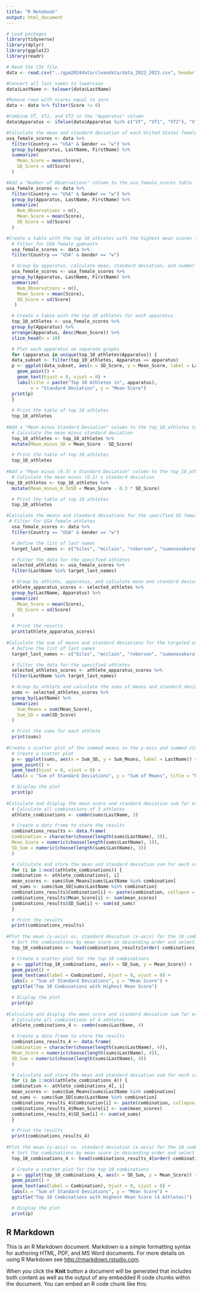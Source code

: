 ```yaml
---
title: "R Notebook"
output: html_document
---
```


```r
# Load packages
library(tidyverse)
library(dplyr)
library(ggplot2)
library(readr)
```
```r
# Read the CSV file
data <- read.csv("../gym2024data/cleandata/data_2022_2023.csv", header = TRUE)

#Convert all last names to lowercase
data$LastName <- tolower(data$LastName)

#Remove rows with scores equal to zero
data <- data %>% filter(Score != 0)

#Combine VT, VT1, and VT2 in the "Apparatus" column
data$Apparatus <- ifelse(data$Apparatus %in% c("VT", "VT1", "VT2"), "VT", data$Apparatus)

#Calculate the mean and standard deviation of each United States female gymnast's score for each apparatus
usa_female_scores <- data %>%
  filter(Country == "USA" & Gender == "w") %>%
  group_by(Apparatus, LastName, FirstName) %>%
  summarize(
    Mean_Score = mean(Score),
    SD_Score = sd(Score)
  )

#Add a "Number of Observations" column to the usa_female_scores table
usa_female_scores <- data %>%
  filter(Country == "USA" & Gender == "w") %>%
  group_by(Apparatus, LastName, FirstName) %>%
  summarize(
    Num_Observations = n(),
    Mean_Score = mean(Score),
    SD_Score = sd(Score)
  )

#Create a table with the top 10 athletes with the highest mean scores for each apparatus and to plot each apparatus on separate graphs
  # Filter for USA female gymnasts
  usa_female_scores <- data %>%
  filter(Country == "USA" & Gender == "w")

  # Group by apparatus, calculate mean, standard deviation, and number of observations
  usa_female_scores <- usa_female_scores %>%
  group_by(Apparatus, LastName, FirstName) %>%
  summarize(
    Num_Observations = n(),
    Mean_Score = mean(Score),
    SD_Score = sd(Score)
   )

  # Create a table with the top 10 athletes for each apparatus
  top_10_athletes <- usa_female_scores %>%
  group_by(Apparatus) %>%
  arrange(Apparatus, desc(Mean_Score)) %>%
  slice_head(n = 10)

  # Plot each apparatus on separate graphs
  for (apparatus in unique(top_10_athletes$Apparatus)) {
  data_subset <- filter(top_10_athletes, Apparatus == apparatus)
  p <- ggplot(data_subset, aes(x = SD_Score, y = Mean_Score, label = LastName)) +
    geom_point() +
    geom_text(hjust = 0, vjust = 0) +
    labs(title = paste("Top 10 Athletes in", apparatus),
         x = "Standard Deviation", y = "Mean Score")
  print(p)
  }
  
  # Print the table of top 10 athletes
  top_10_athletes
  
#Add a "Mean minus Standard Deviation" column to the top_10_athletes table
  # Calculate the mean minus standard deviation
  top_10_athletes <- top_10_athletes %>%
  mutate(Mean_minus_SD = Mean_Score - SD_Score)

  # Print the table of top 10 athletes
  top_10_athletes
  
#Add a "Mean minus (0.3) x Standard Deviation" column to the top_10_athletes table
  # Calculate the mean minus (0.3) x standard deviation
top_10_athletes <- top_10_athletes %>%
  mutate(Mean_minus_0.3xSD = Mean_Score - 0.3 * SD_Score)

  # Print the table of top 10 athletes
  top_10_athletes

#Calculate the means and standard deviations for the specified US female athletes across all apparatuses
 # Filter for USA female athletes
  usa_female_scores <- data %>%
  filter(Country == "USA" & Gender == "w")

  # Define the list of last names
  target_last_names <- c("biles", "mcclain", "roberson", "sumanasekera", "jones", "carey", "chiles", "matthews", "wong")

  # Filter the data for the specified athletes
  selected_athletes <- usa_female_scores %>%
  filter(LastName %in% target_last_names)

  # Group by athlete, apparatus, and calculate mean and standard deviation
  athlete_apparatus_scores <- selected_athletes %>%
  group_by(LastName, Apparatus) %>%
  summarize(
    Mean_Score = mean(Score),
    SD_Score = sd(Score)
  )

  # Print the results
  print(athlete_apparatus_scores)
  
#Calculate the sum of means and standard deviations for the targeted athletes from the athlete_apparatus_scores table
  # Define the list of last names
  target_last_names <- c("biles", "mcclain", "roberson", "sumanasekera", "jones", "carey", "chiles", "matthews", "wong")

  # Filter the data for the specified athletes
  selected_athletes_scores <- athlete_apparatus_scores %>%
  filter(LastName %in% target_last_names)

  # Group by athlete and calculate the sums of means and standard deviations
  sums <- selected_athletes_scores %>%
  group_by(LastName) %>%
  summarize(
    Sum_Means = sum(Mean_Score),
    Sum_SD = sum(SD_Score)
  )

  # Print the sums for each athlete
  print(sums)
  
#Create a scatter plot of the summed means on the y-axis and summed standard deviations on the x-axis
  # Create a scatter plot
  p <- ggplot(sums, aes(x = Sum_SD, y = Sum_Means, label = LastName)) +
  geom_point() +
  geom_text(hjust = 0, vjust = 0) +
  labs(x = "Sum of Standard Deviations", y = "Sum of Means", title = "Female All-Around Candidates")

  # Display the plot
  print(p)
  
#Calculate and display the mean score and standard deviation sum for every combination of 3 athletes from the sums table
  # Calculate all combinations of 3 athletes
  athlete_combinations <- combn(sums$LastName, 3)

  # Create a data frame to store the results
  combinations_results <- data.frame(
  Combination = character(choose(length(sums$LastName), 3)),
  Mean_Score = numeric(choose(length(sums$LastName), 3)),
  SD_Sum = numeric(choose(length(sums$LastName), 3))
  )

  # Calculate and store the mean and standard deviation sum for each combination
  for (i in 1:ncol(athlete_combinations)) {
  combination <- athlete_combinations[, i]
  mean_scores <- sums$Sum_Means[sums$LastName %in% combination]
  sd_sums <- sums$Sum_SD[sums$LastName %in% combination]
  combinations_results$Combination[i] <- paste(combination, collapse = ", ")
  combinations_results$Mean_Score[i] <- sum(mean_scores)
  combinations_results$SD_Sum[i] <- sum(sd_sums)
  }

  # Print the results
  print(combinations_results)
  
#Plot the mean (y-axis) vs. standard deviation (x-axis) for the 10 combinations with the highest mean score from the combinations_results table
  # Sort the combinations by mean score in descending order and select the top 10
  top_10_combinations <- head(combinations_results[order(-combinations_results$Mean_Score), ], 10)

  # Create a scatter plot for the top 10 combinations
  p <- ggplot(top_10_combinations, aes(x = SD_Sum, y = Mean_Score)) +
  geom_point() +
  geom_text(aes(label = Combination), hjust = 0, vjust = 0) +
  labs(x = "Sum of Standard Deviations", y = "Mean Score") +
  ggtitle("Top 10 Combinations with Highest Mean Score")

  # Display the plot
  print(p)
  
#Calculate and display the mean score and standard deviation sum for every combination of 4 athletes from the sums table
  # Calculate all combinations of 4 athletes
  athlete_combinations_4 <- combn(sums$LastName, 4)

  # Create a data frame to store the results
  combinations_results_4 <- data.frame(
  Combination = character(choose(length(sums$LastName), 4)),
  Mean_Score = numeric(choose(length(sums$LastName), 4)),
  SD_Sum = numeric(choose(length(sums$LastName), 4))
  )

  # Calculate and store the mean and standard deviation sum for each combination
  for (i in 1:ncol(athlete_combinations_4)) {
  combination <- athlete_combinations_4[, i]
  mean_scores <- sums$Sum_Means[sums$LastName %in% combination]
  sd_sums <- sums$Sum_SD[sums$LastName %in% combination]
  combinations_results_4$Combination[i] <- paste(combination, collapse = ", ")
  combinations_results_4$Mean_Score[i] <- sum(mean_scores)
  combinations_results_4$SD_Sum[i] <- sum(sd_sums)
  }

  # Print the results
  print(combinations_results_4)
  
#Plot the mean (y-axis) vs. standard deviation (x-axis) for the 10 combinations with the highest mean score from the combinations_results_4 table
  # Sort the combinations by mean score in descending order and select the top 10
  top_10_combinations_4 <- head(combinations_results_4[order(-combinations_results_4$Mean_Score), ], 10)

  # Create a scatter plot for the top 10 combinations
  p <- ggplot(top_10_combinations_4, aes(x = SD_Sum, y = Mean_Score)) +
  geom_point() +
  geom_text(aes(label = Combination), hjust = 0, vjust = 0) +
  labs(x = "Sum of Standard Deviations", y = "Mean Score") +
  ggtitle("Top 10 Combinations with Highest Mean Score (4 Athletes)")

  # Display the plot
  print(p)
```
  
## R Markdown

This is an R Markdown document. Markdown is a simple formatting syntax for authoring HTML, PDF, and MS Word documents. For more details on using R Markdown see <http://rmarkdown.rstudio.com>.

When you click the **Knit** button a document will be generated that includes both content as well as the output of any embedded R code chunks within the document. You can embed an R code chunk like this:



